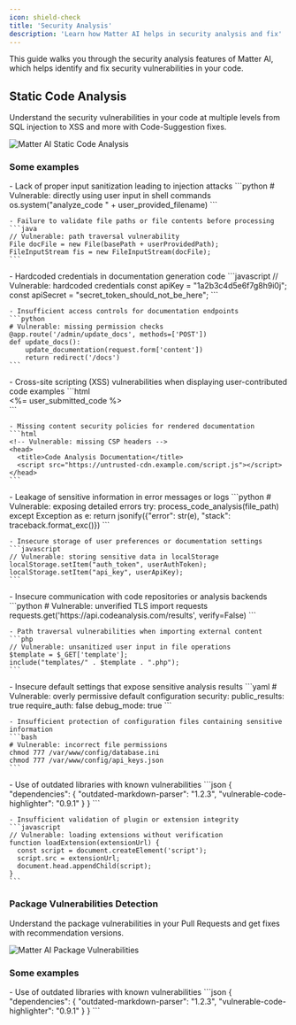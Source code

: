 ```yaml
---
icon: shield-check
title: 'Security Analysis'
description: 'Learn how Matter AI helps in security analysis and fix'
---
```


This guide walks you through the security analysis features of Matter AI, which helps identify and fix security vulnerabilities in your code.

## Static Code Analysis

Understand the security vulnerabilities in your code at multiple levels from SQL injection to XSS and more with Code-Suggestion fixes.

<Frame>
<img
  className="block"
  src="/images/features/static-code-analysis.png"
  alt="Matter AI Static Code Analysis"
/>
</Frame>

### Some examples

<AccordionGroup>
  <Accordion title="Input Validation Issues" icon="shield-exclamation">
    - Lack of proper input sanitization leading to injection attacks
    ```python
    # Vulnerable: directly using user input in shell commands
    os.system("analyze_code " + user_provided_filename)
    ```

    - Failure to validate file paths or file contents before processing
    ```java
    // Vulnerable: path traversal vulnerability
    File docFile = new File(basePath + userProvidedPath);
    FileInputStream fis = new FileInputStream(docFile);
    ```
  </Accordion>

  <Accordion title="Authentication and Authorization Flaws" icon="lock-open">
    - Hardcoded credentials in documentation generation code
    ```javascript
    // Vulnerable: hardcoded credentials
    const apiKey = "1a2b3c4d5e6f7g8h9i0j";
    const apiSecret = "secret_token_should_not_be_here";
    ```

    - Insufficient access controls for documentation endpoints
    ```python
    # Vulnerable: missing permission checks
    @app.route('/admin/update_docs', methods=['POST'])
    def update_docs():
        update_documentation(request.form['content'])
        return redirect('/docs')
    ```
  </Accordion>

  <Accordion title="Documentation Content Security" icon="code">
    - Cross-site scripting (XSS) vulnerabilities when displaying user-contributed code examples
    ```html
    <!-- Vulnerable: unescaped user content -->
    <div class="code-example">
      <%= user_submitted_code %>
    </div>
    ```

    - Missing content security policies for rendered documentation
    ```html
    <!-- Vulnerable: missing CSP headers -->
    <head>
      <title>Code Analysis Documentation</title>
      <script src="https://untrusted-cdn.example.com/script.js"></script>
    </head>
    ```
  </Accordion>

  <Accordion title="Data Handling Issues" icon="database">
    - Leakage of sensitive information in error messages or logs
    ```python
    # Vulnerable: exposing detailed errors
    try:
        process_code_analysis(file_path)
    except Exception as e:
        return jsonify({"error": str(e), "stack": traceback.format_exc()})
    ```

    - Insecure storage of user preferences or documentation settings
    ```javascript
    // Vulnerable: storing sensitive data in localStorage
    localStorage.setItem("auth_token", userAuthToken);
    localStorage.setItem("api_key", userApiKey);
    ```
  </Accordion>

  <Accordion title="Integration Vulnerabilities" icon="link">
    - Insecure communication with code repositories or analysis backends
    ```python
    # Vulnerable: unverified TLS
    import requests
    requests.get('https://api.codeanalysis.com/results', 
                 verify=False)
    ```

    - Path traversal vulnerabilities when importing external content
    ```php
    // Vulnerable: unsanitized user input in file operations
    $template = $_GET['template'];
    include("templates/" . $template . ".php");
    ```
  </Accordion>

  <Accordion title="Configuration Management" icon="gear">
    - Insecure default settings that expose sensitive analysis results
    ```yaml
    # Vulnerable: overly permissive default configuration
    security:
      public_results: true
      require_auth: false
      debug_mode: true
    ```

    - Insufficient protection of configuration files containing sensitive information
    ```bash
    # Vulnerable: incorrect file permissions
    chmod 777 /var/www/config/database.ini
    chmod 777 /var/www/config/api_keys.json
    ```
  </Accordion>

  <Accordion title="Third-Party Dependencies" icon="box-open">
    - Use of outdated libraries with known vulnerabilities
    ```json
    {
      "dependencies": {
        "outdated-markdown-parser": "1.2.3",
        "vulnerable-code-highlighter": "0.9.1"
      }
    }
    ```

    - Insufficient validation of plugin or extension integrity
    ```javascript
    // Vulnerable: loading extensions without verification
    function loadExtension(extensionUrl) {
      const script = document.createElement('script');
      script.src = extensionUrl;
      document.head.appendChild(script);
    }
    ```
  </Accordion>
</AccordionGroup>

### Package Vulnerabilities Detection

Understand the package vulnerabilities in your Pull Requests and get fixes with recommendation versions.

<Frame>
<img
  className="block"
  src="/images/features/package-vulnerabilities.png"
  alt="Matter AI Package Vulnerabilities"
/>
</Frame>

### Some examples

<AccordionGroup>
  <Accordion title="Third-Party Dependencies" icon="box-open">
    - Use of outdated libraries with known vulnerabilities
    ```json
    {
      "dependencies": {
        "outdated-markdown-parser": "1.2.3",
        "vulnerable-code-highlighter": "0.9.1"
      }
    }
    ```
  </Accordion>
</AccordionGroup>